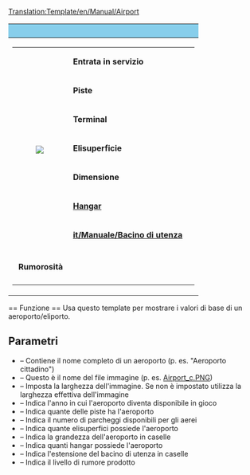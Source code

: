 <noinclude>[[Translation:Template/en/Manual/Airport]]</noinclude>
{| style="border: 1px solid grey; float:right; width: auto; margin-left: 1em; margin-top: 0.5em; background-color: #F8F9FA; font-size: 95%;"
!style="font-size: large; margin: inherit; background-color: skyblue" colspan="2"|{{{Fullname}}}
|-
|
{| style="background-color: #fff; margin-bottom: 3px;"
|rowspan="8" style="text-align:center; font-size:smaller; margin: auto;"|[[File:{{{image}}}|left|{{{imagewidth|}}}]]
|&nbsp;'''Entrata in servizio''' || {{{Entrata}}}
|-
|&nbsp;'''Piste''' || {{{Piste}}}
|-
|&nbsp;'''Terminal''' || {{{Terminal}}}
|-
|&nbsp;'''Elisuperficie''' || {{{Elisup}}}
|-
|&nbsp;'''Dimensione''' || {{{taglia}}}
|-
|&nbsp;'''[[it/Manuale/Depositi|Hangar]]''' || {{{hangar}}}
|-
|&nbsp;'''[[it/Manuale/Bacino di utenza]]''' || {{{bacino}}}
|-
|-
|&nbsp;'''Rumorosità''' || {{{rumore}}}
|-
|}
|}

<noinclude>== Funzione ==
Usa questo template per mostrare i valori di base di un aeroporto/eliporto.
== Parametri ==
* {{{Fullname}}} – Contiene il nome completo di un aeroporto (p. es. "Aeroporto cittadino")
* {{{image}}} – Questo è il nome del file immagine (p. es. [[:File:en/Manual/Airport c.png|Airport_c.PNG]])
* {{{imagewidth}}} – Imposta la larghezza dell'immagine. Se non è impostato utilizza la larghezza effettiva dell'immagine {{{image}}}
* {{{Entry}}} – Indica l'anno in cui l'aeroporto diventa disponibile in gioco
* {{{Runways}}} – Indica quante delle piste ha l'aeroporto
* {{{Ramps}}} – Indica il numero di parcheggi disponibili per gli aerei
* {{{Heli}}} – Indica quante elisuperfici possiede l'aeroporto
* {{{size}}} – Indica la grandezza dell'aeroporto in caselle
* {{{hangars}}} – Indica quanti hangar possiede l'aeroporto
* {{{catchment}}} – Indica l'estensione del bacino di utenza in caselle 
* {{{noise}}} – Indica il livello di rumore prodotto</noinclude>